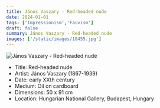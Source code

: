 ```yaml
---
title: János Vaszary - Red-headed nude
date: 2024-01-01
tags: ['Impressionism','Fauvism']
draft: false
summary: János Vaszary - Red-headed nude
images: ['/static/images/10455.jpg']
---
```


![János Vaszary - Red-headed nude](/static/images/10455.jpg)

* Title: Red-headed nude
* Artist: János Vaszary (1867-1939)
* Date: early XXth century
* Medium: Oil on cardboard
* Dimensions: 50 x 91 cm
* Location: Hungarian National Gallery, Budapest, Hungary


